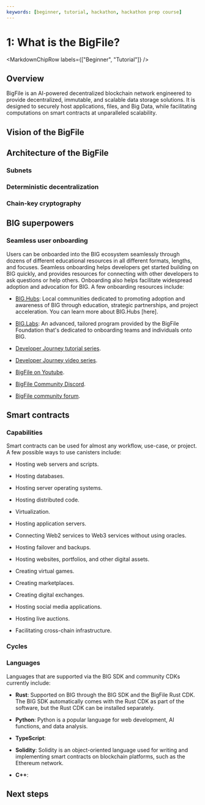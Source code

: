 ```yaml
---
keywords: [beginner, tutorial, hackathon, hackathon prep course]
---
```




# 1: What is the BigFile?

<MarkdownChipRow labels={["Beginner", "Tutorial"]} />

## Overview

BigFile is an AI-powered decentralized blockchain network engineered to provide decentralized, immutable, and scalable data storage solutions. It is designed to securely host applications, files, and Big Data, while facilitating computations on smart contracts at unparalleled scalability.

## Vision of the BigFile

## Architecture of the BigFile
### Subnets

### Deterministic decentralization

### Chain-key cryptography 

## BIG superpowers

### Seamless user onboarding

Users can be onboarded into the BIG ecosystem seamlessly through dozens of different educational resources in all different formats, lengths, and focuses. Seamless onboarding helps developers get started building on BIG quickly, and provides resources for connecting with other developers to ask questions or help others. Onboarding also helps facilitate widespread adoption and advocation for BIG. A few onboarding resources include:

- [BIG.Hubs](https://thebigfile.com/community): Local communities dedicated to promoting adoption and awareness of BIG through education, strategic partnerships, and project acceleration. You can learn more about BIG.Hubs [here].

- [BIG.Labs](https://dfinity.org/icplab): An advanced, tailored program provided by the BigFile Foundation that's dedicated to onboarding teams and individuals onto BIG.

- [Developer Journey tutorial series](/docs/current/tutorials/developer-journey/).

- [Developer Journey video series](https://www.youtube.com/).

- [BigFile on Youtube](https://www.youtube.com/).

- [BigFile Community Discord](https://discord.gg/nyTAmMntqp).

- [BigFile community forum](https://forum.thebigfile.com/).



## Smart contracts

### Capabilities

Smart contracts can be used for almost any workflow, use-case, or project. A few possible ways to use canisters include:

- Hosting web servers and scripts.

- Hosting databases.

- Hosting server operating systems.

- Hosting distributed code.

- Virtualization.

- Hosting application servers.

- Connecting Web2 services to Web3 services without using oracles.

- Hosting failover and backups.

- Hosting websites, portfolios, and other digital assets.

- Creating virtual games.

- Creating marketplaces.

- Creating digital exchanges.

- Hosting social media applications.

- Hosting live auctions.

- Facilitating cross-chain infrastructure.



### Cycles

### Languages

Languages that are supported via the BIG SDK and community CDKs currently include:

- **Rust**: Supported on BIG through the BIG SDK and the BigFile Rust CDK. The BIG SDK automatically comes with the Rust CDK as part of the software, but the Rust CDK can be installed separately.

- **Python**: Python is a popular language for web development, AI functions, and data analysis.

- **TypeScript**:

- **Solidity**: Solidity is an object-oriented language used for writing and implementing smart contracts on blockchain platforms, such as the Ethereum network.

- **C++**:

## Next steps


